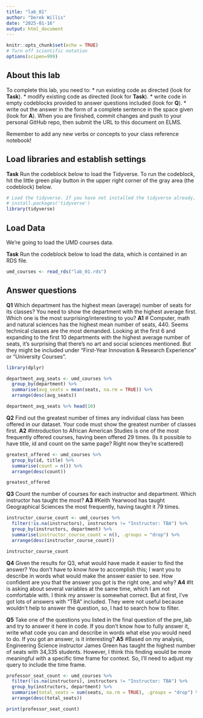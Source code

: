 ```yaml
---
title: "lab_01"
author: "Derek Willis"
date: "2025-01-16"
output: html_document
---
```


```r
knitr::opts_chunk$set(echo = TRUE)
# Turn off scientific notation
options(scipen=999)
```

## About this lab

To complete this lab, you need to: \* run existing code as directed (look for **Task**). \* modify existing code as directed (look for **Task**). \* write code in empty codeblocks provided to answer questions included (look for **Q**). \* write out the answer in the form of a complete sentence in the space given (look for **A**). When you are finished, commit changes and push to your personal GitHub repo, then submit the URL to this document on ELMS.

Remember to add any new verbs or concepts to your class reference notebook!

## Load libraries and establish settings

**Task** Run the codeblock below to load the Tidyverse. To run the codeblock, hit the little green play button in the upper right corner of the gray area (the codeblock) below.

```r
# Load the tidyverse. If you have not installed the tidyverse already, remove the # from the next line and run it first.  
# install.packages('tidyverse')
library(tidyverse)
```

## Load Data

We're going to load the UMD courses data.

**Task** Run the codeblock below to load the data, which is contained in an RDS file.

```r
umd_courses <- read_rds("lab_01.rds")
```

## Answer questions

**Q1** Which department has the highest mean (average) number of seats for its classes? You need to show the department with the highest average first. Which one is the most surprising/interesting to you? **A1**
# Computer, math and natural sciences has the highest mean number of seats, 440. Seems technical classes are the most demanded. Looking at the first 6 and expanding to the first 10 departments with the highest average number of seats, it's surprising that there's no art and social sciences mentioned. But they might be included under "First-Year Innovation & Research Experience" or "University Courses".


```r
library(dplyr)

department_avg_seats <- umd_courses %>%
  group_by(department) %>%
  summarise(avg_seats = mean(seats, na.rm = TRUE)) %>%
  arrange(desc(avg_seats))

department_avg_seats %>% head(10)
```

**Q2** Find out the greatest number of times any individual class has been offered in our dataset. Your code must show the greatest number of classes first.
**A2**
#Introduction to African American Studies is one of the most frequently offered courses, having been offered 29 times. (Is it possible to have title, id and count on the same page? Right now they're scattered)


```r
greatest_offered <- umd_courses %>%
  group_by(id, title) %>%
  summarise(count = n()) %>%
  arrange(desc(count))

greatest_offered

```

**Q3** Count the number of courses for each instructor and department. Which instructor has taught the most?
**A3**
#Keith Yearwood has taught Geographical Sciences the most frequently, having taught it 79 times. 


```r
instructor_course_count <- umd_courses %>%
  filter(!is.na(instructors), instructors != "Instructor: TBA") %>%
  group_by(instructors, department) %>%
  summarise(instructor_course_count = n(), .groups = "drop") %>%
  arrange(desc(instructor_course_count))  

instructor_course_count

```

**Q4** Given the results for Q3, what would have made it easier to find the answer? You don't have to know *how* to accomplish this; I want you to describe in words what would make the answer easier to see. How confident are you that the answer you got is the right one, and why? **A4**
#It is asking about several variables at the same time, which I am not comfortable with. I think my answer is somewhat correct. But at first, I've got lots of answers with "TBA" included. They were not useful because wouldn't help to answer the question, so, I had to search how to filter. 


**Q5** Take one of the questions you listed in the final question of the pre_lab and try to answer it here in code. If you don't know how to fully answer it, write what code you can and describe in words what else you would need to do. If you got an answer, is it interesting? **A5**
#Based on my analysis, Engineering Science instructor James Green has taught the highest number of seats with 34,335 students. However, I think this finding would be more meaningful with a specific time frame for context. So, I'll need to adjust my query to include the time frame.

```r
professor_seat_count <- umd_courses %>%
  filter(!is.na(instructors), instructors != "Instructor: TBA") %>%
  group_by(instructors, department) %>%
  summarise(total_seats = sum(seats, na.rm = TRUE), .groups = "drop") %>%
  arrange(desc(total_seats))

print(professor_seat_count)

```
